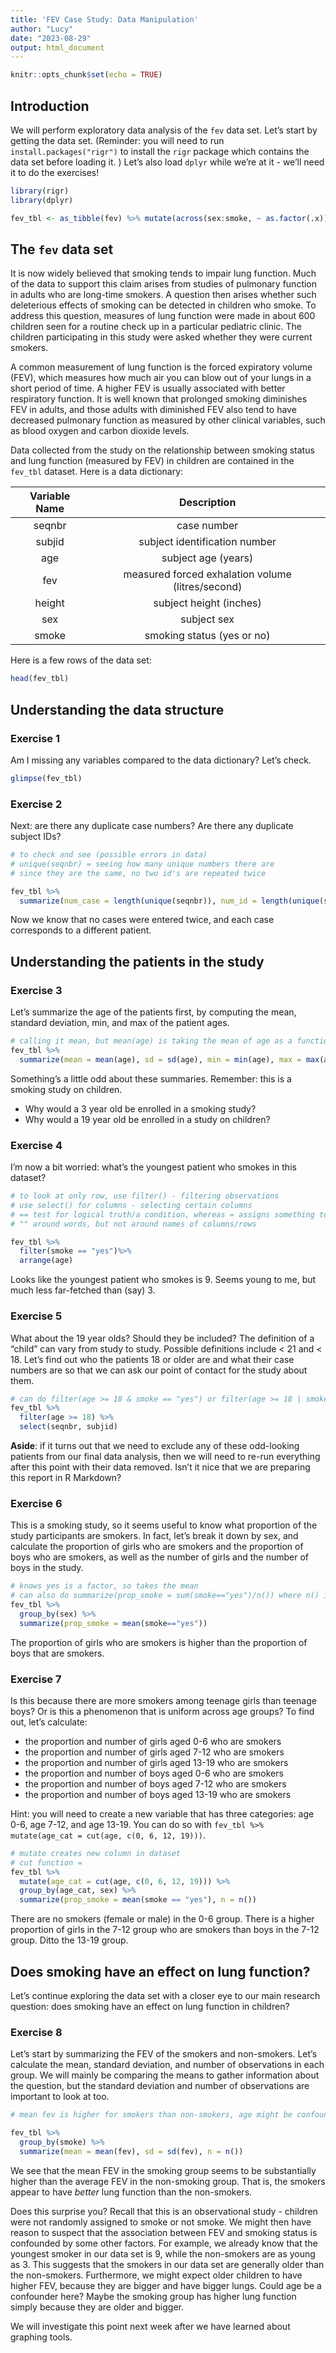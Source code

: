 ```yaml
---
title: 'FEV Case Study: Data Manipulation'
author: "Lucy"
date: "2023-08-29"
output: html_document
---
```


```r
knitr::opts_chunk$set(echo = TRUE)
```

## Introduction 

We will perform exploratory data analysis of the `fev` data set. 
Let's start by getting the data set. (Reminder: you will need to run `install.packages("rigr")` to install the `rigr` package which contains the data set before loading it. ) Let's also load `dplyr` while we're at it - we'll need it to do the exercises! 

```r
library(rigr) 
library(dplyr)

fev_tbl <- as_tibble(fev) %>% mutate(across(sex:smoke, ~ as.factor(.x)))
```

## The `fev` data set 

It is now widely believed that smoking tends to impair lung function. Much of the data to support this claim arises from studies of pulmonary function in adults who are long-time smokers. A question then arises whether such deleterious effects of smoking can be detected in children who smoke. To address this question, measures of lung function were made in about 600 children seen for a routine check up in a particular pediatric clinic. The children participating in this study were asked whether they were current smokers.

A common measurement of lung function is the forced expiratory volume (FEV), which measures how much air you can blow out of your lungs in a short period of time. A higher FEV is usually associated with better respiratory function. It is well known that prolonged smoking diminishes FEV in adults, and those adults with diminished FEV also tend to have decreased pulmonary function as measured by other clinical variables, such as blood oxygen and carbon dioxide levels.

Data collected from the study on the relationship between smoking status and lung function (measured by FEV) in children are contained in the `fev_tbl` dataset. Here is a data dictionary:

| Variable Name | Description | 
| :--: |:--: |
| seqnbr        | case number |
| subjid        | subject identification number |
| age           | subject age (years) | 
| fev           | measured forced exhalation volume (litres/second)| 
| height        | subject height (inches) | 
| sex           | subject sex | 
| smoke         | smoking status (yes or no) | 


Here is a few rows of the data set:

```r
head(fev_tbl)
```


## Understanding the data structure

### Exercise 1

Am I missing any variables compared to the data dictionary? Let's check. 

```r
glimpse(fev_tbl)
```

### Exercise 2

Next: are there any duplicate case numbers? Are there any duplicate subject IDs?


```r
# to check and see (possible errors in data)
# unique(seqnbr) = seeing how many unique numbers there are
# since they are the same, no two id's are repeated twice

fev_tbl %>%
  summarize(num_case = length(unique(seqnbr)), num_id = length(unique(subjid)))
```

Now we know that no cases were entered twice, and each case corresponds to a different patient. 

## Understanding the patients in the study

### Exercise 3

Let's summarize the age of the patients first, by computing the mean, standard deviation, min, and max of the patient ages. 

```r
# calling it mean, but mean(age) is taking the mean of age as a function
fev_tbl %>%
  summarize(mean = mean(age), sd = sd(age), min = min(age), max = max(age))
```

Something's a little odd about these summaries. Remember: this is a smoking study on children.

- Why would a 3 year old be enrolled in a smoking study?  
- Why would a 19 year old be enrolled in a study on children? 

### Exercise 4

I'm now a bit worried: what's the youngest patient who smokes in this dataset?

```r
# to look at only row, use filter() - filtering observations 
# use select() for columns - selecting certain columns
# == test for logical truth/a condition, whereas = assigns something to something else
# "" around words, but not around names of columns/rows

fev_tbl %>%
  filter(smoke == "yes")%>%
  arrange(age)
```

Looks like the youngest patient who smokes is 9. Seems young to me, but much less far-fetched than (say) 3. 

### Exercise 5

What about the 19 year olds? Should they be included? The definition of a "child" can vary from study to study. Possible definitions include < 21 and < 18.  Let's find out who the patients 18 or older are and what their case numbers are so that we can ask our point of contact for the study about them. 

```r
# can do filter(age >= 18 & smoke == "yes") or filter(age >= 18 | smoke == "yes") where | = or
fev_tbl %>%
  filter(age >= 18) %>%
  select(seqnbr, subjid)
```

**Aside**: if it turns out that we need to exclude any of these odd-looking patients from our final data analysis, then we will need to re-run everything after this point with their data removed. Isn't it nice that we are preparing this report in R Markdown?  

### Exercise 6

This is a smoking study, so it seems useful to know what proportion of the study participants are smokers. In fact, let's break it down by sex, and calculate the proportion of girls who are smokers and the proportion of boys who are smokers, as well as the number of girls and the number of boys in the study. 

```r
# knows yes is a factor, so takes the mean
# can also do summarize(prop_smoke = sum(smoke=="yes")/n()) where n() is the sample size
fev_tbl %>%
  group_by(sex) %>%
  summarize(prop_smoke = mean(smoke=="yes"))
```

The proportion of girls who are smokers is higher than the proportion of boys that are smokers.

### Exercise 7

Is this because there are more smokers among teenage girls than teenage boys? Or is this a phenomenon that is uniform across age groups? To find out, let's calculate: 

- the proportion and number of girls aged 0-6 who are smokers
- the proportion and number of girls aged 7-12 who are smokers 
- the proportion and number of girls aged 13-19 who are smokers
- the proportion and number of boys aged 0-6 who are smokers
- the proportion and number of boys aged 7-12 who are smokers 
- the proportion and number of boys aged 13-19 who are smokers

Hint: you will need to create a new variable that has three categories: age 0-6, age 7-12, and age 13-19. You can do so with `fev_tbl %>% mutate(age_cat = cut(age, c(0, 6, 12, 19)))`.

```r
# mutate creates new column in dataset
# cut function = 
fev_tbl %>% 
  mutate(age_cat = cut(age, c(0, 6, 12, 19))) %>%
  group_by(age_cat, sex) %>%
  summarize(prop_smoke = mean(smoke == "yes"), n = n())
```

There are no smokers (female or male) in the 0-6 group. There is a higher proportion of girls in the 7-12 group who are smokers than boys in the 7-12 group. Ditto the 13-19 group. 

## Does smoking have an effect on lung function? 

Let's continue exploring the data set with a closer eye to our main research question: does smoking have an effect on lung function in children? 

### Exercise 8

Let's start by summarizing the FEV of the smokers and non-smokers. Let's calculate the mean, standard deviation, and number of observations in each group. We will mainly be comparing the means to gather information about the question, but the standard deviation and number of observations are important to look at too. 

```r
# mean fev is higher for smokers than non-smokers, age might be confounding variable

fev_tbl %>%
  group_by(smoke) %>%
  summarize(mean = mean(fev), sd = sd(fev), n = n())
```
We see that the mean FEV in the smoking group seems to be substantially higher than the average FEV in the non-smoking group. That is, the smokers appear to have *better* lung function than the non-smokers. 

Does this surprise you? Recall that this is an observational study - children were not randomly assigned to smoke or not smoke. We might then have reason to suspect that the association between FEV and smoking status is confounded by some other factors. For example, 
we already know that the youngest smoker in our data set is 9, while the non-smokers are as young as 3. This suggests that the smokers in our data set are generally older than the non-smokers. Furthermore, we might expect older children to have higher FEV, because they are bigger and have bigger lungs. Could age be a confounder here? Maybe the smoking group has higher lung function simply because they are older and bigger.

We will investigate this point next week after we have learned about graphing tools.